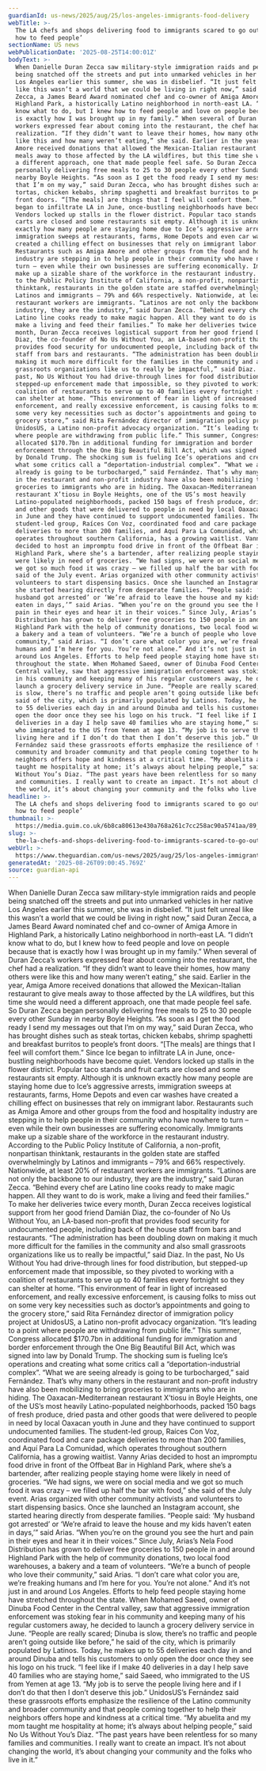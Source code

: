 ```yaml
---
guardianId: us-news/2025/aug/25/los-angeles-immigrants-food-delivery
webTitle: >-
  The LA chefs and shops delivering food to immigrants scared to go out: ‘I know
  how to feed people’
sectionName: US news
webPublicationDate: '2025-08-25T14:00:01Z'
bodyText: >-
  When Danielle Duran Zecca saw military-style immigration raids and people
  being snatched off the streets and put into unmarked vehicles in her native
  Los Angeles earlier this summer, she was in disbelief. “It just felt unreal
  like this wasn’t a world that we could be living in right now,” said Duran
  Zecca, a James Beard Award nominated chef and co-owner of Amiga Amore in
  Highland Park, a historically Latino neighborhood in north-east LA. “I didn’t
  know what to do, but I knew how to feed people and love on people because that
  is exactly how I was brought up in my family.” When several of Duran Zecca’s
  workers expressed fear about coming into the restaurant, the chef had a
  realization. “If they didn’t want to leave their homes, how many others were
  like this and how many weren’t eating,” she said. Earlier in the year, Amiga
  Amore received donations that allowed the Mexican-Italian restaurant to give
  meals away to those affected by the LA wildfires, but this time she would need
  a different approach, one that made people feel safe. So Duran Zecca began
  personally delivering free meals to 25 to 30 people every other Sunday in
  nearby Boyle Heights. “As soon as I get the food ready I send my messages out
  that I’m on my way,” said Duran Zecca, who has brought dishes such as steak
  tortas, chicken kebabs, shrimp spaghetti and breakfast burritos to people’s
  front doors. “[The meals] are things that I feel will comfort them.” Since Ice
  began to infiltrate LA in June, once-bustling neighborhoods have become quiet.
  Vendors locked up stalls in the flower district. Popular taco stands and fruit
  carts are closed and some restaurants sit empty. Although it is unknown
  exactly how many people are staying home due to Ice’s aggressive arrests,
  immigration sweeps at restaurants, farms, Home Depots and even car washes have
  created a chilling effect on businesses that rely on immigrant labor.
  Restaurants such as Amiga Amore and other groups from the food and hospitality
  industry are stepping in to help people in their community who have nowhere to
  turn – even while their own businesses are suffering economically. Immigrants
  make up a sizable share of the workforce in the restaurant industry. According
  to the Public Policy Institute of California, a non-profit, nonpartisan
  thinktank, restaurants in the golden state are staffed overwhelmingly by
  Latinos and immigrants – 79% and 66% respectively. Nationwide, at least 20% of
  restaurant workers are immigrants. “Latinos are not only the backbone to our
  industry, they are the industry,” said Duran Zecca. “Behind every chef are
  Latino line cooks ready to make magic happen. All they want to do is work,
  make a living and feed their families.” To make her deliveries twice every
  month, Duran Zecca receives logistical support from her good friend Damián
  Diaz, the co-founder of No Us Without You, an LA-based non-profit that
  provides food security for undocumented people, including back of the house
  staff from bars and restaurants. “The administration has been doubling down on
  making it much more difficult for the families in the community and also small
  grassroots organizations like us to really be impactful,” said Diaz. In the
  past, No Us Without You had drive-through lines for food distribution, but
  stepped-up enforcement made that impossible, so they pivoted to working with a
  coalition of restaurants to serve up to 40 families every fortnight so they
  can shelter at home. “This environment of fear in light of increased
  enforcement, and really excessive enforcement, is causing folks to miss out on
  some very key necessities such as doctor’s appointments and going to the
  grocery store,” said Rita Fernández director of immigration policy project at
  UnidosUS, a Latino non-profit advocacy organization. “It’s leading to a point
  where people are withdrawing from public life.” This summer, Congress
  allocated $170.7bn in additional funding for immigration and border
  enforcement through the One Big Beautiful Bill Act, which was signed into law
  by Donald Trump. The shocking sum is fueling Ice’s operations and creating
  what some critics call a “deportation-industrial complex”. “What we are seeing
  already is going to be turbocharged,” said Fernández. That’s why many others
  in the restaurant and non-profit industry have also been mobilizing to bring
  groceries to immigrants who are in hiding. The Oaxacan-Mediterranean
  restaurant X’tiosu in Boyle Heights, one of the US’s most heavily
  Latino-populated neighborhoods, packed 150 bags of fresh produce, dried pasta
  and other goods that were delivered to people in need by local Oaxacan youth
  in June and they have continued to support undocumented families. The
  student-led group, Raíces Con Voz, coordinated food and care package
  deliveries to more than 200 families, and Aquí Para La Comunidad, which
  operates throughout southern California, has a growing waitlist. Vanny Arias
  decided to host an impromptu food drive in front of the Offbeat Bar in
  Highland Park, where she’s a bartender, after realizing people staying home
  were likely in need of groceries. “We had signs, we were on social media and
  we got so much food it was crazy – we filled up half the bar with food,” she
  said of the July event. Arias organized with other community activists and
  volunteers to start dispensing basics. Once she launched an Instagram account,
  she started hearing directly from desperate families. “People said: ‘My
  husband got arrested’ or ‘We’re afraid to leave the house and my kids haven’t
  eaten in days,’” said Arias. “When you’re on the ground you see the hurt and
  pain in their eyes and hear it in their voices.” Since July, Arias’s Nela Food
  Distribution has grown to deliver free groceries to 150 people in and around
  Highland Park with the help of community donations, two local food warehouses,
  a bakery and a team of volunteers. “We’re a bunch of people who love their
  community,” said Arias. “I don’t care what color you are, we’re freaking
  humans and I’m here for you. You’re not alone.” And it’s not just in and
  around Los Angeles. Efforts to help feed people staying home have stretched
  throughout the state. When Mohamed Saeed, owner of Dinuba Food Center in the
  Central valley, saw that aggressive immigration enforcement was stoking fear
  in his community and keeping many of his regular customers away, he decided to
  launch a grocery delivery service in June. “People are really scared; Dinuba
  is slow, there’s no traffic and people aren’t going outside like before,” he
  said of the city, which is primarily populated by Latinos. Today, he makes up
  to 55 deliveries each day in and around Dinuba and tells his customers to only
  open the door once they see his logo on his truck. “I feel like if I make 40
  deliveries in a day I help save 40 families who are staying home,” said Saeed,
  who immigrated to the US from Yemen at age 13. “My job is to serve the people
  living here and if I don’t do that then I don’t deserve this job.” UnidosUS’s
  Fernández said these grassroots efforts emphasize the resilience of the Latino
  community and broader community and that people coming together to help their
  neighbors offers hope and kindness at a critical time. “My abuelita and my mom
  taught me hospitality at home; it’s always about helping people,” said No Us
  Without You’s Diaz. “The past years have been relentless for so many families
  and communities. I really want to create an impact. It’s not about changing
  the world, it’s about changing your community and the folks who live in it.”
headline: >-
  The LA chefs and shops delivering food to immigrants scared to go out: ‘I know
  how to feed people’
thumbnail: >-
  https://media.guim.co.uk/6b8ca80613e430a768a261c7cc258ac90a5741aa/89_0_2678_2142/500.jpg
slug: >-
  the-la-chefs-and-shops-delivering-food-to-immigrants-scared-to-go-out-i-know-how-to-feed-people
webUrl: >-
  https://www.theguardian.com/us-news/2025/aug/25/los-angeles-immigrants-food-delivery
generatedAt: '2025-08-26T09:00:45.769Z'
source: guardian-api
---
```

When Danielle Duran Zecca saw military-style immigration raids and people being snatched off the streets and put into unmarked vehicles in her native Los Angeles earlier this summer, she was in disbelief. “It just felt unreal like this wasn’t a world that we could be living in right now,” said Duran Zecca, a James Beard Award nominated chef and co-owner of Amiga Amore in Highland Park, a historically Latino neighborhood in north-east LA. “I didn’t know what to do, but I knew how to feed people and love on people because that is exactly how I was brought up in my family.” When several of Duran Zecca’s workers expressed fear about coming into the restaurant, the chef had a realization. “If they didn’t want to leave their homes, how many others were like this and how many weren’t eating,” she said. Earlier in the year, Amiga Amore received donations that allowed the Mexican-Italian restaurant to give meals away to those affected by the LA wildfires, but this time she would need a different approach, one that made people feel safe. So Duran Zecca began personally delivering free meals to 25 to 30 people every other Sunday in nearby Boyle Heights. “As soon as I get the food ready I send my messages out that I’m on my way,” said Duran Zecca, who has brought dishes such as steak tortas, chicken kebabs, shrimp spaghetti and breakfast burritos to people’s front doors. “[The meals] are things that I feel will comfort them.” Since Ice began to infiltrate LA in June, once-bustling neighborhoods have become quiet. Vendors locked up stalls in the flower district. Popular taco stands and fruit carts are closed and some restaurants sit empty. Although it is unknown exactly how many people are staying home due to Ice’s aggressive arrests, immigration sweeps at restaurants, farms, Home Depots and even car washes have created a chilling effect on businesses that rely on immigrant labor. Restaurants such as Amiga Amore and other groups from the food and hospitality industry are stepping in to help people in their community who have nowhere to turn – even while their own businesses are suffering economically. Immigrants make up a sizable share of the workforce in the restaurant industry. According to the Public Policy Institute of California, a non-profit, nonpartisan thinktank, restaurants in the golden state are staffed overwhelmingly by Latinos and immigrants – 79% and 66% respectively. Nationwide, at least 20% of restaurant workers are immigrants. “Latinos are not only the backbone to our industry, they are the industry,” said Duran Zecca. “Behind every chef are Latino line cooks ready to make magic happen. All they want to do is work, make a living and feed their families.” To make her deliveries twice every month, Duran Zecca receives logistical support from her good friend Damián Diaz, the co-founder of No Us Without You, an LA-based non-profit that provides food security for undocumented people, including back of the house staff from bars and restaurants. “The administration has been doubling down on making it much more difficult for the families in the community and also small grassroots organizations like us to really be impactful,” said Diaz. In the past, No Us Without You had drive-through lines for food distribution, but stepped-up enforcement made that impossible, so they pivoted to working with a coalition of restaurants to serve up to 40 families every fortnight so they can shelter at home. “This environment of fear in light of increased enforcement, and really excessive enforcement, is causing folks to miss out on some very key necessities such as doctor’s appointments and going to the grocery store,” said Rita Fernández director of immigration policy project at UnidosUS, a Latino non-profit advocacy organization. “It’s leading to a point where people are withdrawing from public life.” This summer, Congress allocated $170.7bn in additional funding for immigration and border enforcement through the One Big Beautiful Bill Act, which was signed into law by Donald Trump. The shocking sum is fueling Ice’s operations and creating what some critics call a “deportation-industrial complex”. “What we are seeing already is going to be turbocharged,” said Fernández. That’s why many others in the restaurant and non-profit industry have also been mobilizing to bring groceries to immigrants who are in hiding. The Oaxacan-Mediterranean restaurant X’tiosu in Boyle Heights, one of the US’s most heavily Latino-populated neighborhoods, packed 150 bags of fresh produce, dried pasta and other goods that were delivered to people in need by local Oaxacan youth in June and they have continued to support undocumented families. The student-led group, Raíces Con Voz, coordinated food and care package deliveries to more than 200 families, and Aquí Para La Comunidad, which operates throughout southern California, has a growing waitlist. Vanny Arias decided to host an impromptu food drive in front of the Offbeat Bar in Highland Park, where she’s a bartender, after realizing people staying home were likely in need of groceries. “We had signs, we were on social media and we got so much food it was crazy – we filled up half the bar with food,” she said of the July event. Arias organized with other community activists and volunteers to start dispensing basics. Once she launched an Instagram account, she started hearing directly from desperate families. “People said: ‘My husband got arrested’ or ‘We’re afraid to leave the house and my kids haven’t eaten in days,’” said Arias. “When you’re on the ground you see the hurt and pain in their eyes and hear it in their voices.” Since July, Arias’s Nela Food Distribution has grown to deliver free groceries to 150 people in and around Highland Park with the help of community donations, two local food warehouses, a bakery and a team of volunteers. “We’re a bunch of people who love their community,” said Arias. “I don’t care what color you are, we’re freaking humans and I’m here for you. You’re not alone.” And it’s not just in and around Los Angeles. Efforts to help feed people staying home have stretched throughout the state. When Mohamed Saeed, owner of Dinuba Food Center in the Central valley, saw that aggressive immigration enforcement was stoking fear in his community and keeping many of his regular customers away, he decided to launch a grocery delivery service in June. “People are really scared; Dinuba is slow, there’s no traffic and people aren’t going outside like before,” he said of the city, which is primarily populated by Latinos. Today, he makes up to 55 deliveries each day in and around Dinuba and tells his customers to only open the door once they see his logo on his truck. “I feel like if I make 40 deliveries in a day I help save 40 families who are staying home,” said Saeed, who immigrated to the US from Yemen at age 13. “My job is to serve the people living here and if I don’t do that then I don’t deserve this job.” UnidosUS’s Fernández said these grassroots efforts emphasize the resilience of the Latino community and broader community and that people coming together to help their neighbors offers hope and kindness at a critical time. “My abuelita and my mom taught me hospitality at home; it’s always about helping people,” said No Us Without You’s Diaz. “The past years have been relentless for so many families and communities. I really want to create an impact. It’s not about changing the world, it’s about changing your community and the folks who live in it.”
